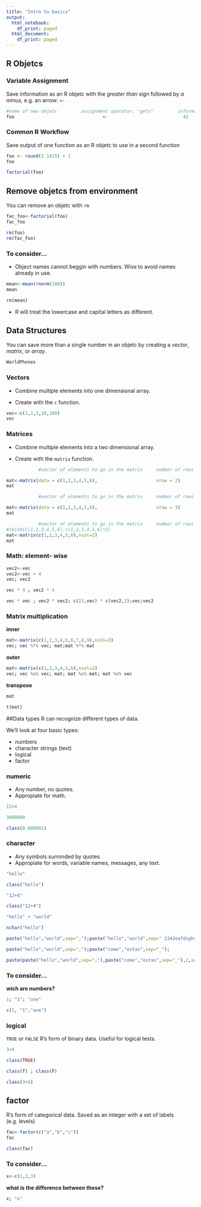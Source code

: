 ```yaml
---
title: "Intro to basics"
output:
  html_notebook:
    df_print: paged
  html_document:
    df_print: paged
---
```


## R Objetcs

### Variable Assignment
Save information as an R objetc with the *greater than* sign followed by *a minus*, e.g. an arrow: `<-`
```r
#name of new objetc         assignment operator, "gets"         information to store in the objetc
foo                                 <-                            42
```

### Common R Workflow
Save output of one function as an R objetc to use in a second function
```r
foo <- round(3.1415) + 1
foo
```

```r
factorial(foo)
```

## Remove objetcs from environment
You can remove an objetc with `rm`
```r
fac_foo<-factorial(foo)
fac_foo
```

```r
rm(foo)
rm(fac_foo)
```

### To consider...

- Object names cannot beggin with numbers. Wise to avoid names already in use.

```r
mean<-mean(rnorm(100))
mean
```
```r
rm(mean)
```

- R will treat the lowercase and capital letters as different.


## Data Structures

You can save more than a single number in an objetc by creating a *vector*, *matrix*, or *array*.

```r
WorldPhones
```


### Vectors

- Combine multiple elements into one dimensional array.

- Create with the `c` function.
```r
vec<-c(1,2,3,10,100)
vec
```

### Matrices

- Combine multiple elements into a two dimensional array.

- Create with the `matrix` function.
```r
            #vector of elements to go in the matrix     number of rows for matrix

mat<-matrix(data = c(1,2,3,4,5,6),                      nrow = 2)
mat
```

```r
            #vector of elements to go in the matrix     number of rows for matrix

mat<-matrix(data = c(1,2,3,4,5,6),                      nrow = 3)
mat
```


```r
            #vector of elements to go in the matrix     number of rows for matrix
#rbind(c(1,2,3,4,5,6),c(1,2,3,4,5,6)*2)
mat<-matrix(c(1,2,3,4,5,6),ncol=2)
mat
```

### Math: element- wise
```r
vec2<-vec
vec2<-vec + 4
vec; vec2
```

```r
vec * 4 ; vec2 * 4
```

```r
vec * vec ; vec2 * vec2; c(23,vec) * c(vec2,2);vec;vec2
```

### Matrix multiplication

**inner**
```r
mat<-matrix(c(1,2,3,4,5,6,7,8,9),ncol=3)
vec; vec %*% vec; mat;mat %*% mat
```

**outer**
```r

mat<-matrix(c(1,2,3,4,5,6),ncol=2)
vec; vec %o% vec; mat; mat %o% mat; mat %o% vec
```

**transpose**
```r
mat
```

```r
t(mat)
```

##Data types
R can recognize different types of data.

We'll look at four basic types:

- numbers
- character strings (text)
- logical
- factor


### numeric
- Any number, no quotes. 
- Appropiate for math.

```r
12+4
```

```r
3000000
```

```r
class(0.000001)
```

### character

- Any symbols surronded by quotes.
- Appropiate for words, variable names, messages, any text.

```r
"hello"
```

```r
class("hello")
```


```r
"12+4"
```

```r
class("12+4")
```

```r
"hello" + "world"
```

```r
nchar("hello")
```

```r
paste("hello","world",sep=",");paste("hello","world",sep=" 2342eafdsghsIJGBJmdxfghvb ")
```


```r
paste("hello","world",sep=",");paste("como","estas",sep="_");

paste(paste("hello","world",sep=","),paste("como","estas",sep="_"),2,sep="::"); paste(paste("hello","world",sep=","),paste("como","estas",sep="_"),"2",sep="::"); paste("hola","sin","espacios",sep="");paste0("hola","sin","espacios")
```

### To consider...
**wich are numbers?**

```r
1; "1"; "one"
```
```r
c(1, "1","one")
```
### logical
`TRUE` or `FALSE`
R's form of binary data. Useful for logical tests.

```r
3<4
```

```r
class(TRUE)
```

```r
class(T) ; class(F)
```

```r
class(3<4)
```

## factor
R's form of categorical data. Saved as an integer with a set of labels (e.g. levels)
```r
fac<-factor(c("a","b","c"))
fac
```
```r
class(fac)
```

### To consider...
```r
x<-c(1,2,3)
```

**what is the difference between these?**
```r
x; "x"
```

